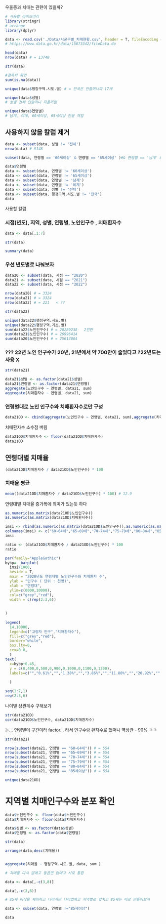 우울증과 치매는 관련이 있을까?

```r
# 사용할 라이브러리
library(stringr)
# arrange
library(dplyr)

```

```r

data <- read.csv('./Data/시군구별_치매현황.csv', header = T, fileEncoding = "euc-kr")
# https://www.data.go.kr/data/15073342/fileData.do
```

```r
head(data)
nrow(data) # = 13740
```

```r
str(data)
```

```r
#결측치 확인 
sum(is.na(data)) 
```

```r
unique(data$행정구역.시도.별) # = 전국은 안쓸꺼니까 17개 
```

```r
unique(data$성별)
# 성별 전체 안쓸꺼니 지울꺼임 
```

```r
unique(data$연령별)
# 남계, 여계, 60세이상, 65세이상 안쓸 꺼임 
```

## 사용하지 않을 칼럼 제거

```r
data <- subset(data, 성별 != '전체')
nrow(data) # 9148
```

```r
subset(data, 연령별 == '60세이상' & 연령별 == '65세이상' )#& 연령별 == '남계' & 연령별 == '여계')
```

```r
data$연령별
data <- subset(data, 연령별 != '60세이상')
data <- subset(data, 연령별 != '65세이상')
data <- subset(data, 연령별 != '남계')
data <- subset(data, 연령별 != '여계')
data <- subset(data, 성별 != '전체')
data <- subset(data, 행정구역.시도.별 != '전국')
data

```

사용할 칼럼

### 시점(년도), 지역, 성별, 연령별, 노인인구수 , 치매환자수

```r
data <- data[,1:7]

str(data)
```

```r
summary(data)
```

### 우선 년도별로 나눠보자

```r
data20 <- subset(data, 시점 == "2020")
data21 <- subset(data, 시점 == "2021")
data22 <- subset(data, 시점 == "2022")
```

```r
nrow(data20) # = 3324
nrow(data21) # = 3324
nrow(data22) # = 221   < ??
```

```r

str(data22)
```

```r
unique(data22$행정구역.시도.별)
unique(data22$행정구역.기초.별)
sum(data22$노인인구수) # = 20289238   2천만
sum(data21$노인인구수) # = 26996414
sum(data20$노인인구수) # = 25613004
```

### ??? 22년 노인 인구수가 20년, 21년에서 약 700만이 줄었다고 ?22년도는 사용 X 

```r
str(data21)
```

```r
data21$성별 <- as.factor(data21$성별)
data21$연령별 <- as.factor(data21$연령별)
aggregate(노인인구수 ~ 연령별, data21, sum)
aggregate(치매환자수 ~ 연령별, data21, sum)
```

### 연령별대로 노인 인구수와 치매환자수로만 구성 

```r

data21OD <- cbind(aggregate(노인인구수 ~ 연령별, data21, sum),aggregate(치매환자수 ~ 연령별, data21, sum))[,-3]
```

치매환자수 소수점 버림

```r
data21OD$치매환자수 <- floor(data21OD$치매환자수)
data21OD
```

## 연령대별 치매율 

```r
(data21OD$치매환자수 / data21OD$노인인구수) * 100
```

### 치매율 평균 

```r
mean((data21OD$치매환자수 / data21OD$노인인구수) * 100) # 12.9
```

연령대별 치매율 증가폭에 의미가 있는듯 하다

```r
as.numeric(as.matrix(data21OD$노인인구수))
as.numeric(as.matrix(data21OD$치매환자수))

imsi <- rbind(as.numeric(as.matrix(data21OD$노인인구수)),as.numeric(as.matrix(data21OD$치매환자수)))
colnames(imsi) <- c("60~64세","65~69세","70~74세","75~79세","80~84세","85세이상")
imsi
```

```r

ratio <- (data21OD$치매환자수 / data21OD$노인인구수) * 100
ratio

```

```r
par(family="AppleGothic")
bybp=  barplot(
  imsi/1000,
  beside = T,
  main = "2020년도 연령대별 노인인구수와 치매환자 수",
  ylab = "인구수 ( 단위 : 천명)",
  xlab = "연령대",
  ylim=c(0000,10000),
  col=c("grey","red"),
  width = c(rep(2:3,6))
  
  
)
  
legend(
  14,10000,
  legend=c("고령자 인구","치매환자수"),
  fill=c("grey","red"),
  border="white",
  box.lty=0,
  cex=0.8,
  )
text(
  x=bybp+0.45, 
  y = c(0,400,0,500,0,900,0,1000,0,1100,0,1200),
  labels=c("","0.61%","","1.38%","","3.86%","","11.80%","","20.92%","","38.84%"), 
  
  )

```

```r
seq(1:7,1)
rep(2:3,6)
```

나이별 상관계수 구해보기

```r
str(data21OD)
cor(data21OD$노인인구수, data21OD$치매환자수)
```

는... 연령별이 구간이라 factor... 라서 인구수랑 환자수로 했떠니 역상관 - 90% ㅋㅋ

```r
str(data21)
```

```r
nrow(subset(data21, 연령별 == "60~64세")) # = 554
nrow(subset(data21, 연령별 == "65~69세")) # = 554
nrow(subset(data21, 연령별 == "70~74세")) # = 554
nrow(subset(data21, 연령별 == "75~79세")) # = 554
nrow(subset(data21, 연령별 == "80~84세")) # = 554
nrow(subset(data21, 연령별 == "85세이상")) # = 554

```

```r
unique(data21OD)
```

# 지역별 치매인구수와 분포 확인 

```r
data$노인인구수 <- floor(data$노인인구수)
data$치매환자수 <- floor(data$치매환자수)

data$성별 <- as.factor(data$성별)
data$연령별 <- as.factor(data$연령별)

str(data)

arrange(data,desc(치매율))


aggregate(치매율 ~ 행정구역.시도.별, data, sum )

# 치매율 다시 없애고 동읍면 없애고 시로 통합 


```

```r
data <- data[,-c(3,8)]

data[,-c(3,8)]

# 85세 이상을 제외하고 나머지만 나이없애고 지역별로 합치고 85세는 따로 만들어보자

data <- subset(data, 연령별 !="85세이상")
```

```r
data
```
